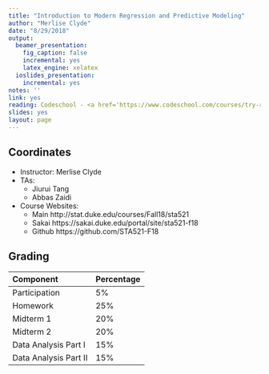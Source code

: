 ```yaml
---
title: "Introduction to Modern Regression and Predictive Modeling"
author: "Merlise Clyde"
date: "8/29/2018"
output:
  beamer_presentation:
    fig_caption: false
    incremental: yes
    latex_engine: xelatex
  ioslides_presentation:
    incremental: yes
notes: ''
link: yes
reading: Codeschool - <a href='https://www.codeschool.com/courses/try-r'>Try R</a>
slides: yes
layout: page
---
```




## Coordinates
 
 * Instructor:  Merlise Clyde
 * TAs:
     + Jiurui Tang
     + Abbas Zaidi
 * Course Websites:  
    + Main  http://stat.duke.edu/courses/Fall18/sta521
     + Sakai https://sakai.duke.edu/portal/site/sta521-f18
     + Github  https://github.com/STA521-F18

## Grading


Component                      Percentage
-----------------------------  ----------
 Participation                  5%
 Homework                       25%
 Midterm 1                      20%
 Midterm 2                      20%
 Data Analysis Part I           15%
 Data Analysis Part II          15%
